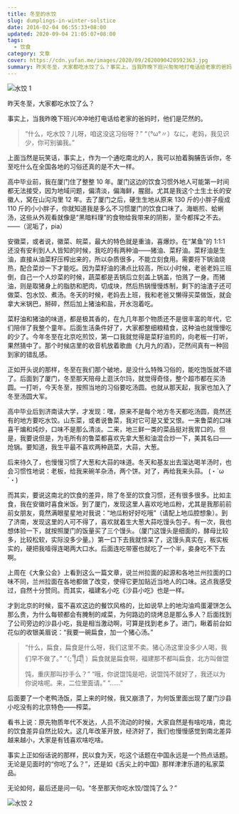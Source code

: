 ```yaml
---
title: 冬至的水饺
slug: dumplings-in-winter-solstice
date: 2016-02-04 06:55:33+08:00
updated: 2020-09-04 21:05:07+08:00
tags:
  - 饮食
category: 文章
cover: https://cdn.yufan.me/images/2020/09/2020090420592363.jpg
summary: 昨天冬至，大家都吃水饺了么？事实上，当我昨晚下班兴匆匆地打电话给老家的爸妈时，他们是茫然的。
---
```


![水饺 1](https://cdn.yufan.me/images/2020/09/2020090421041838.jpg)

<MusicPlayer netease={1298515818} />

昨天冬至，大家都吃水饺了么？

事实上，当我昨晚下班兴冲冲地打电话给老家的爸妈时，他们是茫然的。

> “什么，吃水饺？儿呀，咱这没这习俗呀？”
> “（°ω°〃）なに，老妈，我见识少，你可别骗我。”

上面当然是玩笑话，事实上，作为一个通吃南北的人，我可以拍着胸脯告诉你，冬至吃什么在全国各地的习俗还真的是不大一样。

高中毕业前，我在厦门住了整整 10 年。厦门这边的饮食习惯外地人可能第一时间都无法接受，因为地域问题，偏清淡，偏海鲜，腥甜。尤其是我这个土生土长的安徽人，窝在山沟沟里 12 年。去了厦门之后，硬生生地从原来 130 斤的小胖子瘦成 110 斤的小小胖子，你就知道我是多么不习惯厦门的饮食口味了。海蛎煎、蛤蜊汤，这些从外观看就像是“黑暗料理”的食物给我带来的阴影，至今都挥之不去。——（泥垢了，pia）

安徽菜，或者说，徽菜、皖菜，最大的特色就是重油，喜爆炒。在“某鱼”的 1:1:1 还没有安利到人人皆知的时候，我吃的有两种油——猪油、菜籽油。菜籽油是生油，直接从油菜籽压榨出来的，所以杂质很多，不能立刻食用。需要将下锅油烧热，配合菜炒一下才能吃。因为菜籽油的沸点比较高，所以小时候，老爸老妈三班倒，自己一个人炒菜的时候，蔬菜都是丢锅后立刻盖上锅盖，怕溅了一身。而猪油，则是取猪身上的脂肪和肥肉，切成块，然后热锅慢慢炼制，剩下的油渣子还可做菜、包水饺、煮汤。冬天的时候，老妈去上班，我和老爸又懒得买菜做饭，就会拿大米锅巴，掰碎，然后加上猪油和盐，开水泡着吃。

菜籽油和猪油的味道，都是极其香的，在九几年那个物质还不是很丰富的年代，它们陪伴了我整个童年。后面生活条件好了，大家都整细粮精食，这种油也就慢慢吃的少了。今年冬至在北京吃煎饺，第一口我就觉得是菜籽油煎的，向老板一打听，果然猜中了。那个时候店里的收音机放着歌曲《九月九的酒》，茫然间真有一种回到家的错乱感。

正如开头说的那样，冬至在我们那个破地，是没什么特殊习俗的，能吃饱饭就不错了。后面到了厦门，冬至那天陪母上逛沃尔玛，就觉得奇怪，整个超市都在买汤圆。一打听，今天冬至，按照当地的习俗要吃汤圆。也就从那天起，我家也加入了冬至汤圆大军。

高中毕业后到济南读大学，才发现：嘿，原来不是每个地方冬天都吃汤圆，竟然还有的地方要吃水饺。山东菜，或者说鲁菜，我对它可是又爱又恨。一来鲁菜的口味喜干煸和炖炒，口味不是那么清淡。二来，地三鲜一类的菜品挺对我胃口的。但是，我要说但是，为毛所有的鲁菜都喜欢先拿大葱和油混合炒一下，美其名曰——炝锅。要知道，我生平最不喜欢两种蔬菜，大蒜，大葱。

后来待久了，也慢慢习惯了大葱和大蒜的味道。冬天和基友出去溜达喝羊汤时，也会习惯性地说：老板，给我来碗羊杂汤，两个饼。对了，再给我来头蒜。 (・`ω´・)

而其实，要说这南北的饮食的差异，除了冬至的饮食习惯，还有很多很多。比如主食，我在安徽时喜食米饭。到了厦门，发现这里人喜欢吃地瓜粉，尤其是我那前前前女朋友，竟然满眼星星地对我说：“地瓜粉好好吃哦”（请配上地瓜腔想象）。到了济南，发现这里的人可不得了，喜欢就着生大葱大蒜吃馒头包子。有一次，我也想体验一下，就按照厦门的饭量买了三个馒头。（厦门这馒头是细面的，酵母比较多，比较松软，实际没多少量。）第一口下去我就惊呆了，这馒头真实在，板实板实的，硬把我噎得连喝两大口水。后面连吃带塞也就吃了一个半，妾身吃不下去啊。

上周在《大象公会》上看到这么一篇文章，说兰州拉面的起源和各地兰州拉面的口味不同，兰州拉面在各地都做了改变，使得它更加贴近当地人的口味。这点我感受过，自然十分赞同。而其实，福建名小吃《沙县小吃》也是一样。

才到北京的时候，蛮不喜欢这边的餐饮风格的，比如说早上的地沟油鸡蛋灌饼怎么那么贵，为什么每顿都会有腌制的咸菜，为何路边的烧烤总是那么多人？后面找到了公司旁边的沙县小吃，我是相当激动啊，可算是找到老乡了。进门，瞅着前台如花似的收银美眉说：“我要一碗扁食，加一个猪心汤。”

> “什么，扁食，扁食是什么呀，我们这里不卖。猪心汤这里没多少人喝，我们早不做了。”
> “（;´༎ຶД༎ຶ ）扁食就是扁食啊，福建那不都叫扁食，北方叫做馄饨，重庆那叫抄手么？”
> “哦，你说馄饨是吧，说馄饨不就好了，我还以为你说啥呢。来，二位里面请。”
> “……”

后面要了一个老鸭汤饭，菜上来的时候，我又崩溃了，为何饭里面出现了厦门沙县小吃没有的北京特色——榨菜。

看书上说：原先物质年代不发达，人员不流动的时候，大家自然是有啥吃啥，南北的饮食差异自然比较大。这几年改革开放，经济好了，我们也慢慢感觉到南北差异越来越小，大家是有钱喜欢啥吃啥。

事实上正如俗话说的那样，民以食为天，吃这个话题在中国永远是一个热点话题。无论是见面时的“你吃了么？”，还是如《舌尖上的中国》那样津津乐道的私家菜品。

无论如何，最后还是问一句。“冬至那天你吃水饺/馄饨了么？”

![水饺 2](https://cdn.yufan.me/images/2020/09/2020090421041564.jpg)
